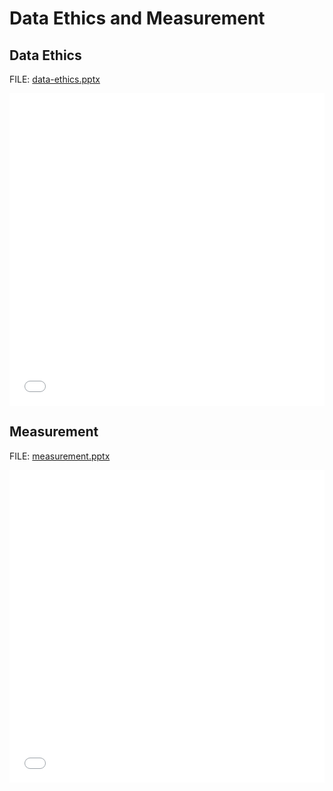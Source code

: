 # Data Ethics and Measurement

## Data Ethics

FILE: [data-ethics.pptx](https://github.com/coltongearhart/dana320/blob/main/slides/data-ethics.pptx)

<embed src="slides/data-ethics.pdf" type="application/pdf" width="100%" height="500px"></embed>

## Measurement

FILE: [measurement.pptx](https://github.com/coltongearhart/dana320/blob/main/slides/measurement.pptx)

<embed src="slides/measurement.pdf" type="application/pdf" width="100%" height="500px"></embed>